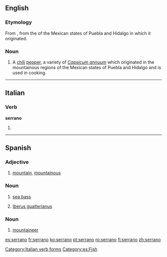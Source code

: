==English==
{{wikipedia|Serrano pepper}}

===Etymology===
From {{etyl|es}}, from the {{term|sierra|sierras|mountains|lang=es}} of the Mexican states of Puebla and Hidalgo in which it originated.

===Noun===
{{en-noun}}

# A [[chili]] [[pepper]], a variety of ''[[Capsicum annuum]]'' which originated in the mountainous regions of the Mexican states of Puebla and Hidalgo and is used in cooking.  

----

==Italian==

===Verb===
'''serrano'''

# {{conjugation of|serrare||3|p|pres|ind|lang=it}}

[[Category:Italian verb forms]]

----

==Spanish==

===Adjective===
{{es-adj|f=serrana}}

# [[mountain]], [[mountainous]]

===Noun===
{{es-noun|m}}

# [[sea bass]]
# {{context|mollusc|lang=es}} [[w:Iberus gualterianus|Iberus gualterianus]]

===Noun===
{{es-noun|m|f=serrana}}

# [[mountaineer]]

[[Category:es:Fish]]

[[es:serrano]]
[[fr:serrano]]
[[ko:serrano]]
[[pt:serrano]]
[[ro:serrano]]
[[fi:serrano]]
[[zh:serrano]]